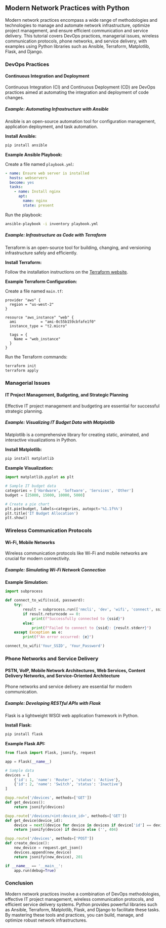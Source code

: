 ## Modern Network Practices with Python

Modern network practices encompass a wide range of methodologies and technologies to manage and automate network infrastructure, optimize project management, and ensure efficient communication and service delivery. This tutorial covers DevOps practices, managerial issues, wireless communication protocols, phone networks, and service delivery, with examples using Python libraries such as Ansible, Terraform, Matplotlib, Flask, and Django.

### DevOps Practices

#### Continuous Integration and Deployment

Continuous Integration (CI) and Continuous Deployment (CD) are DevOps practices aimed at automating the integration and deployment of code changes.

##### Example: Automating Infrastructure with Ansible

Ansible is an open-source automation tool for configuration management, application deployment, and task automation.

**Install Ansible:**

```bash
pip install ansible
```

**Example Ansible Playbook:**

Create a file named `playbook.yml`:

```yaml
- name: Ensure web server is installed
  hosts: webservers
  become: yes
  tasks:
    - name: Install nginx
      apt:
        name: nginx
        state: present
```

Run the playbook:

```bash
ansible-playbook -i inventory playbook.yml
```

##### Example: Infrastructure as Code with Terraform

Terraform is an open-source tool for building, changing, and versioning infrastructure safely and efficiently.

**Install Terraform:**

Follow the installation instructions on the [Terraform website](https://www.terraform.io/downloads).

**Example Terraform Configuration:**

Create a file named `main.tf`:

```hcl
provider "aws" {
  region = "us-west-2"
}

resource "aws_instance" "web" {
  ami           = "ami-0c55b159cbfafe1f0"
  instance_type = "t2.micro"

  tags = {
    Name = "web_instance"
  }
}
```

Run the Terraform commands:

```bash
terraform init
terraform apply
```

### Managerial Issues

#### IT Project Management, Budgeting, and Strategic Planning

Effective IT project management and budgeting are essential for successful strategic planning.

##### Example: Visualizing IT Budget Data with Matplotlib

Matplotlib is a comprehensive library for creating static, animated, and interactive visualizations in Python.

**Install Matplotlib:**

```bash
pip install matplotlib
```

**Example Visualization:**

```python
import matplotlib.pyplot as plt

# Sample IT budget data
categories = ['Hardware', 'Software', 'Services', 'Other']
budget = [25000, 15000, 10000, 5000]

# Create a pie chart
plt.pie(budget, labels=categories, autopct='%1.1f%%')
plt.title('IT Budget Allocation')
plt.show()
```

### Wireless Communication Protocols

#### Wi-Fi, Mobile Networks

Wireless communication protocols like Wi-Fi and mobile networks are crucial for modern connectivity.

##### Example: Simulating Wi-Fi Network Connection

**Example Simulation:**

```python
import subprocess

def connect_to_wifi(ssid, password):
    try:
        result = subprocess.run(['nmcli', 'dev', 'wifi', 'connect', ssid, 'password', password], capture_output=True, text=True)
        if result.returncode == 0:
            print(f"Successfully connected to {ssid}")
        else:
            print(f"Failed to connect to {ssid}: {result.stderr}")
    except Exception as e:
        print(f"An error occurred: {e}")

connect_to_wifi('Your_SSID', 'Your_Password')
```

### Phone Networks and Service Delivery

#### PSTN, VoIP, Mobile Network Architectures, Web Services, Content Delivery Networks, and Service-Oriented Architecture

Phone networks and service delivery are essential for modern communication.

##### Example: Developing RESTful APIs with Flask

Flask is a lightweight WSGI web application framework in Python.

**Install Flask:**

```bash
pip install flask
```

**Example Flask API:**

```python
from flask import Flask, jsonify, request

app = Flask(__name__)

# Sample data
devices = [
    {'id': 1, 'name': 'Router', 'status': 'Active'},
    {'id': 2, 'name': 'Switch', 'status': 'Inactive'}
]

@app.route('/devices', methods=['GET'])
def get_devices():
    return jsonify(devices)

@app.route('/devices/<int:device_id>', methods=['GET'])
def get_device(device_id):
    device = next((device for device in devices if device['id'] == device_id), None)
    return jsonify(device) if device else ('', 404)

@app.route('/devices', methods=['POST'])
def create_device():
    new_device = request.get_json()
    devices.append(new_device)
    return jsonify(new_device), 201

if __name__ == '__main__':
    app.run(debug=True)
```

### Conclusion

Modern network practices involve a combination of DevOps methodologies, effective IT project management, wireless communication protocols, and efficient service delivery systems. Python provides powerful libraries such as Ansible, Terraform, Matplotlib, Flask, and Django to facilitate these tasks. By mastering these tools and practices, you can build, manage, and optimize robust network infrastructures.
